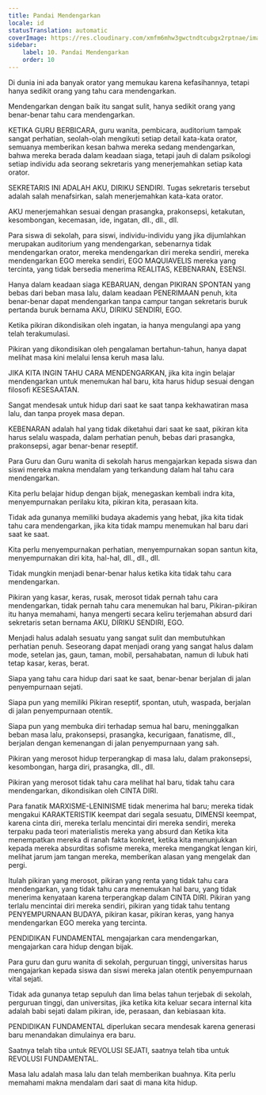 ```yaml
---
title: Pandai Mendengarkan
locale: id
statusTranslation: automatic
coverImage: https://res.cloudinary.com/xmfm6mhw3gwctndtcubgx2rptnae/image/upload/v1740337243/small_cover_educacion_fundamental_a051170f1c.webp
sidebar:
    label: 10. Pandai Mendengarkan
    order: 10
---
```

Di dunia ini ada banyak orator yang memukau karena kefasihannya, tetapi hanya sedikit orang yang tahu cara mendengarkan.

Mendengarkan dengan baik itu sangat sulit, hanya sedikit orang yang benar-benar tahu cara mendengarkan.

KETIKA GURU BERBICARA, guru wanita, pembicara, auditorium tampak sangat perhatian, seolah-olah mengikuti setiap detail kata-kata orator, semuanya memberikan kesan bahwa mereka sedang mendengarkan, bahwa mereka berada dalam keadaan siaga, tetapi jauh di dalam psikologi setiap individu ada seorang sekretaris yang menerjemahkan setiap kata orator.

SEKRETARIS INI ADALAH AKU, DIRIKU SENDIRI. Tugas sekretaris tersebut adalah salah menafsirkan, salah menerjemahkan kata-kata orator.

AKU menerjemahkan sesuai dengan prasangka, prakonsepsi, ketakutan, kesombongan, kecemasan, ide, ingatan, dll., dll., dll.

Para siswa di sekolah, para siswi, individu-individu yang jika dijumlahkan merupakan auditorium yang mendengarkan, sebenarnya tidak mendengarkan orator, mereka mendengarkan diri mereka sendiri, mereka mendengarkan EGO mereka sendiri, EGO MAQUIAVELIS mereka yang tercinta, yang tidak bersedia menerima REALITAS, KEBENARAN, ESENSI.

Hanya dalam keadaan siaga KEBARUAN, dengan PIKIRAN SPONTAN yang bebas dari beban masa lalu, dalam keadaan PENERIMAAN penuh, kita benar-benar dapat mendengarkan tanpa campur tangan sekretaris buruk pertanda buruk bernama AKU, DIRIKU SENDIRI, EGO.

Ketika pikiran dikondisikan oleh ingatan, ia hanya mengulangi apa yang telah terakumulasi.

Pikiran yang dikondisikan oleh pengalaman bertahun-tahun, hanya dapat melihat masa kini melalui lensa keruh masa lalu.

JIKA KITA INGIN TAHU CARA MENDENGARKAN, jika kita ingin belajar mendengarkan untuk menemukan hal baru, kita harus hidup sesuai dengan filosofi KESESAATAN.

Sangat mendesak untuk hidup dari saat ke saat tanpa kekhawatiran masa lalu, dan tanpa proyek masa depan.

KEBENARAN adalah hal yang tidak diketahui dari saat ke saat, pikiran kita harus selalu waspada, dalam perhatian penuh, bebas dari prasangka, prakonsepsi, agar benar-benar reseptif.

Para Guru dan Guru wanita di sekolah harus mengajarkan kepada siswa dan siswi mereka makna mendalam yang terkandung dalam hal tahu cara mendengarkan.

Kita perlu belajar hidup dengan bijak, menegaskan kembali indra kita, menyempurnakan perilaku kita, pikiran kita, perasaan kita.

Tidak ada gunanya memiliki budaya akademis yang hebat, jika kita tidak tahu cara mendengarkan, jika kita tidak mampu menemukan hal baru dari saat ke saat.

Kita perlu menyempurnakan perhatian, menyempurnakan sopan santun kita, menyempurnakan diri kita, hal-hal, dll., dll., dll.

Tidak mungkin menjadi benar-benar halus ketika kita tidak tahu cara mendengarkan.

Pikiran yang kasar, keras, rusak, merosot tidak pernah tahu cara mendengarkan, tidak pernah tahu cara menemukan hal baru, Pikiran-pikiran itu hanya memahami, hanya mengerti secara keliru terjemahan absurd dari sekretaris setan bernama AKU, DIRIKU SENDIRI, EGO.

Menjadi halus adalah sesuatu yang sangat sulit dan membutuhkan perhatian penuh. Seseorang dapat menjadi orang yang sangat halus dalam mode, setelan jas, gaun, taman, mobil, persahabatan, namun di lubuk hati tetap kasar, keras, berat.

Siapa yang tahu cara hidup dari saat ke saat, benar-benar berjalan di jalan penyempurnaan sejati.

Siapa pun yang memiliki Pikiran reseptif, spontan, utuh, waspada, berjalan di jalan penyempurnaan otentik.

Siapa pun yang membuka diri terhadap semua hal baru, meninggalkan beban masa lalu, prakonsepsi, prasangka, kecurigaan, fanatisme, dll., berjalan dengan kemenangan di jalan penyempurnaan yang sah.

Pikiran yang merosot hidup terperangkap di masa lalu, dalam prakonsepsi, kesombongan, harga diri, prasangka, dll., dll.

Pikiran yang merosot tidak tahu cara melihat hal baru, tidak tahu cara mendengarkan, dikondisikan oleh CINTA DIRI.

Para fanatik MARXISME-LENINISME tidak menerima hal baru; mereka tidak mengakui KARAKTERISTIK keempat dari segala sesuatu, DIMENSI keempat, karena cinta diri, mereka terlalu mencintai diri mereka sendiri, mereka terpaku pada teori materialistis mereka yang absurd dan Ketika kita menempatkan mereka di ranah fakta konkret, ketika kita menunjukkan kepada mereka absurditas sofisme mereka, mereka mengangkat lengan kiri, melihat jarum jam tangan mereka, memberikan alasan yang mengelak dan pergi.

Itulah pikiran yang merosot, pikiran yang renta yang tidak tahu cara mendengarkan, yang tidak tahu cara menemukan hal baru, yang tidak menerima kenyataan karena terperangkap dalam CINTA DIRI. Pikiran yang terlalu mencintai diri mereka sendiri, pikiran yang tidak tahu tentang PENYEMPURNAAN BUDAYA, pikiran kasar, pikiran keras, yang hanya mendengarkan EGO mereka yang tercinta.

PENDIDIKAN FUNDAMENTAL mengajarkan cara mendengarkan, mengajarkan cara hidup dengan bijak.

Para guru dan guru wanita di sekolah, perguruan tinggi, universitas harus mengajarkan kepada siswa dan siswi mereka jalan otentik penyempurnaan vital sejati.

Tidak ada gunanya tetap sepuluh dan lima belas tahun terjebak di sekolah, perguruan tinggi, dan universitas, jika ketika kita keluar secara internal kita adalah babi sejati dalam pikiran, ide, perasaan, dan kebiasaan kita.

PENDIDIKAN FUNDAMENTAL diperlukan secara mendesak karena generasi baru menandakan dimulainya era baru.

Saatnya telah tiba untuk REVOLUSI SEJATI, saatnya telah tiba untuk REVOLUSI FUNDAMENTAL.

Masa lalu adalah masa lalu dan telah memberikan buahnya. Kita perlu memahami makna mendalam dari saat di mana kita hidup.

